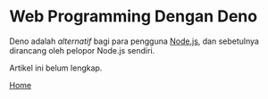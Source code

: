 # Web Programming Dengan Deno 

Deno adalah _alternatif_ bagi para pengguna [Node.js](https://nodejs.org/), dan sebetulnya
dirancang oleh pelopor Node.js sendiri.

Artikel ini belum lengkap.

<a href="/" class="w3-button w3-border w3-round w3-hover-red"><i class="fa fa-home"></i> Home</a>


